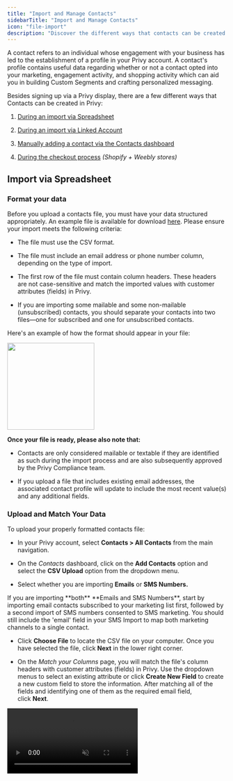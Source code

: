 ```yaml
---
title: "Import and Manage Contacts"
sidebarTitle: "Import and Manage Contacts"
icon: "file-import"
description: "Discover the different ways that contacts can be created in your Privy account."
---
```


A contact refers to an individual whose engagement with your business has led to the establishment of a profile in your Privy account. A contact's profile contains useful data regarding whether or not a contact opted into your marketing, engagement activity, and shopping activity which can aid you in building Custom Segments and crafting personalized messaging.

Besides signing up via a Privy display, there are a few different ways that Contacts can be created in Privy:

1. <a href="#import-via-spreadsheet" >During an import via Spreadsheet</a>

2. <a href="#import-via-linked-account" >During an import via Linked Account</a>

3. <a href="#create-contacts-manually" >Manually adding a contact via the Contacts dashboard</a>

4. <a href="#create-contacts-during-checkout" >During the checkout process</a> *(Shopify + Weebly stores)*

## Import via Spreadsheet

### Format your data

Before you upload a contacts file, you must have your data structured appropriately. An example file is available for download [here](https://s3.amazonaws.com/privy.com/support/example_privy_import.csv). Please ensure your import meets the following criteria:

* The file must use the CSV format. 

* The file must include an email address or phone number column, depending on the type of import.

* The first row of the file must contain column headers. These headers are not case-sensitive and match the imported values with customer attributes (fields) in Privy. 

* If you are importing some mailable and some non-mailable (unsubscribed) contacts, you should separate your contacts into two files—one for subscribed and one for unsubscribed contacts. 

Here's an example of how the format should appear in your file:

<img height="200" src="/images/contact-management/import-table-example.png" />

**Once your file is ready, please also note that:** 

* Contacts are only considered mailable or textable if they are identified as such during the import process and are also subsequently approved by the Privy Compliance team.

* If you upload a file that includes existing email addresses, the associated contact profile will update to include the most recent value(s) and any additional fields.

### Upload and Match Your Data

To upload your properly formatted contacts file: 

* In your Privy account, select **Contacts > All Contacts** from the main navigation. 

* On the *Contacts* dashboard, click on the **Add Contacts** option and select the **CSV Upload** option from the dropdown menu.

* Select whether you are importing **Emails** or **SMS Numbers.**

<Tip>
  If you are importing **both** **Emails and SMS Numbers**, start by importing email contacts subscribed to your marketing list first, followed by a second import of SMS numbers consented to SMS marketing. You should still include the 'email' field in your SMS Import to map both marketing channels to a single contact.
</Tip>

* Click **Choose File** to locate the CSV file on your computer. Once you have selected the file, click **Next** in the lower right corner. 

* On the *Match your Columns* page, you will match the file's column headers with customer attributes (fields) in Privy. Use the dropdown menus to select an existing attribute or click **Create New Field** to create a new custom field to store the information. After matching all of the fields and identifying one of them as the required email field, click **Next**.  

<video autoPlay muted loop playsInline className="start-contact-import" src="/images/contact-management/start-import.mp4" />

* On the *Choose Status* page, select whether the file is a list of 'Subscribed' or 'Unsubscribed' contacts. Confirm your selection by typing out the status and then click **Next**.

* On the *Tag* page, you can apply a Privy Tag to every contact in the file to make filtering or segmenting for these specific contacts easier in the future. *Tags are optional.* 

* Lastly, review and confirm your file upload by clicking **Submit**.

<video autoPlay muted loop playsInline className="submit-contact-import" src="/images/contact-management/complete-import.mp4" />

### Compliance Review

After you've submitted the import, your contacts will initially appear in your account with an "**unset: non mailable**" status. These contacts will transition to a "**mailable**" or "**textable**" status following a review by the Privy Compliance Team. *The review process is carried out during our business hours, which are from 9 AM to 5 PM EST, Monday through Friday. For imports initiated outside of these hours, approval will typically occur on the following business day.*

Once the import undergoes review, and if it gets approved, you will receive a confirmation email, and your contacts will become mailable or textable. In case our compliance team requires additional information before approving the import, they will reach out to you with further questions. Please keep in mind that the duration of this process may vary depending on the size of the import file. You can check the review status of the import in the Import section of your account's [Business Settings](https://dashboard.privy.com/settings/imports).

<Warning>
  **Note:** Privy will not approve purchased lists or mailing lists that contain non-permission-based contacts. If an import is rejected, you will receive an email from the Compliance Team, and the import will have a *Rejected* status in the *Import* section of your account's [Business Settings](https://dashboard.privy.com/settings/imports).
</Warning>

## Import via Linked Account

Some integrations, such as Shopify, allow you to import contacts directly into Privy from your dashboard. Before proceeding, make sure that you've already set up your integration in your account.

To check if one of [your linked accounts](https://dashboard.privy.com/settings/accounts) supports this functionality: 

* Click on your business name in the upper right corner of your dashboard and select **Business Settings.**

* Head to the [Import Contacts](https://dashboard.privy.com/settings/import-contacts) page on the left navigation.

* Select a supported Linked Account from the dropdown menu and choose which list you'd like the import.

* Click **Import Contacts**.

You can check the status of your imports at any time via your [Email Imports](https://dashboard.privy.com/settings/email-imports) page.

<img height="200" src="/images/contact-management/import-linked-account.gif" />

## Create contacts manually

* In your Privy account, select **Contacts** from the main navigation. 

* On the *Contacts* dashboard, click on the **Add Contacts** option and select the **Add Contacts Manually** option from the dropdown menu.

* You will be prompted for the contact's email address, first name, and last name. Only the email address is required. After providing the desired information, click **Save**. 

The contact's profile is created immediately and should be available after a page refresh. Select the profile to input additional information or unsubscribe the contact from future communications.&#x20;

<Tip>
  For importing extensive lists, we strongly recommend using our CSV import option. This is the ideal choice when bringing in numerous contacts, as it allows our Compliance team to review larger imports and helps in preserving the health of your contact list. 
</Tip>

<img height="200" src="/images/contact-management/create-contact-manually.gif" />

<Warning>
  **A previously unsubscribed contact cannot be resubscribed via these steps.** While mailable is the default state of new contacts, an error message will appear when attempting to apply the subscribed status to an unsubscribed contact. Instead, the contact will remain unsubscribed until they opt back in via your checkout process or an onsite display with the same email address.
</Warning>

## Create contacts during checkout

The Shopify, Shopify Plus, and Weebly integrations automatically create or update contacts in Privy when a customer's email address is collected during your store's checkout process. The email address used during checkout is captured in Privy as an 'order' and is used to generate or update a contact's profile. An address is captured when the customer has either:

* Completed a purchase.

* Reached the payment step of the checkout process. 

<img height="200" src="/images/contact-management/checkout-optin.png" />

<Icon icon="circle-question" /> **What if an existing contact opts in during the checkout process?**

**Deduplication:** Privy will not create any duplicate contacts — the existing contact profile will be updated, and new order activity will be added to the existing profile.

**Email permission status:** If a contact checks the subscribe box as part of the order process, they will be marked as [mailable](https://privy.helpscoutdocs.com/article/139-understand-deliverability) unless they previously became ineligible due to hard bounces or by marking your emails as spam. If a contact does not check the box, their eligibility within Privy will remain unchanged. If the provided address is associated with a previously deleted profile, a new profile will be created using the contact's last known eligibility state.&#x20;

<Icon icon="circle-question" /> **What if a new contact places an order without accepting email marketing?**

New contacts who provide their email address without selecting the subscribe option will be included in your contact list with an "**unset-non mailable**" status. This designation indicates that the contact hasn't made a clear choice to opt in or opt out of receiving emails. They will not be eligible to receive emails until they explicitly opt in during a subsequent sign up or order.

## Removing contacts

In Privy, we encourage the practice of maintaining list hygiene to ensure that you engage with your most active contacts. However, we advise caution when it comes to removing contacts. To prevent potential billing and compliance problems, please exercise care by only deleting contacts that you have no intention of re-adding, those that exhibit malicious behavior, or those who are no longer actively engaged. This approach helps maintain the health of your email list.

Before removing contacts, consider referencing the following guides to better understand healthy list cleaning practices:

<Card title="Cleaning Your Email List" icon="soap">
  Follow this guide on safely removing cold or uninterested contacts from your list.
</Card>

<Card title="Removing Bots From Your List" icon="robot">
  Got bots? It happens. Follow this guide to learn how to identify bot email addresses and the most effective ways to remove them from your list.
</Card>

<Card title="Upload to Unsubscribe Contacts" icon="arrow-left-from-bracket">
  If you've identified a large number of contacts that you'd like to unsubscribe from Privy, follow this guide on how to import the CSV as unsubscribed.
</Card>

### Delete contacts in bulk

To delete a large amount of Contacts and all their data within Privy:

* Head the [Contacts](https://dashboard.privy.com/contacts) tab on your Privy Dashboard.

* When removing a specific set of contacts, utilize the filtering options located on the left side of your Contacts table. Select and apply all preferred filters.

Next, expand the **"with # contacts"** menu on the upper right side of your Contacts table and select the **Delete** option on the dropdown.

<img height="200" src="/images/contact-management/delete-contacts-bulk.png" />

### Delete contacts manually

To delete individual contacts in Privy:

* Head the [Contacts](https://dashboard.privy.com/contacts) tab on your Privy Dashboard.

* Use the search option to search for the specific contact email. Click on the contact once it's found.

* In the contact's profile, click on the Delete contact option in the upper right corner.

<img height="200" src="/images/contact-management/delete-contact.gif" />